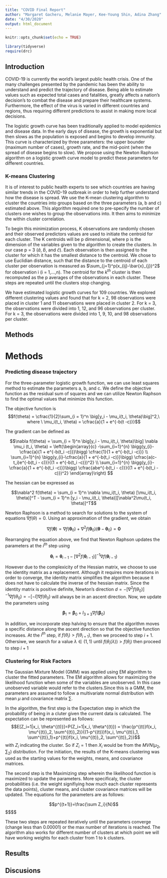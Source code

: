 ```yaml
---
title: "COVID Final Report"
author: "Margaret Gacheru, Melanie Mayer, Kee-Young Shin, Adina Zhang"
date: "4/30/2020"
output: html_document
---
```


```r
knitr::opts_chunk$set(echo = TRUE)

library(tidyverse)
require(drc)
```

## Introduction

COVID-19 is currently the world's largest public health crisis. One of the many challenges presented by the pandemic has been the ability to understand and predict the trajectory of disease. Being able to estimate values such as expected total cases and fatalities, greatly affects a nation's decision's to combat the disease and prepare their healthcare systems. Furthermore, the effect of the virus is varied in different countries and regions, thus requiring different predictions to assist in making more local decisions.

The logistic growth curve has been traditionally applied to model epidemics and disease data. In the early days of disease, the growth is exponential but then slows as the population is exposed and begins to develop immunity. This curve is characterized by three parameters:  the upper bounder (maximum number of cases), growth rate, and the mid-point (when the spread of disease begins to slow). We propose using the Newton Raphson algorithm on a logistic growth curve model to predict these parameters for different countries.


### K-means Clustering

It is of interest to public health experts to see which countries are having similar trends in the COVID-19 outbreak in order to help further understand how the disease is spread. We use the K-mean clustering algorithm to cluster the countries into groups based on the three parameters (a, b and c) estimated above. This algorithm required one to pre-specify the number of clusters one wishes to group the observations into. It then aims to minimize the within cluster correlation.
 
To begin this minimization process, K observations are randomly chosen and their observed predictors values are used to initiate the centroid for each cluster. The K centroids will be p dimensional, where p is the dimension of the variables given to the algorithm to create the clusters. In our case p = 3 ($\hat{a}$, $\hat{b}$, and $\hat{c}$). Each observation is then assigned to the cluster for which it has the smallest distance to the centroid. We chose to use Euclidian distance, such that the distance to the centroid of each cluster per observation is measured as $\sum_{j=1}^p(x_{ij}-\bar{x}_{j})^2$ for observation i (i = 1,...,n). The centroid for the $k^{th}$ cluster is then recomputed as the p averages of the observations in each cluster. These steps are repeated until the clusters stop changing. 

We have estimated logistic growth curves for 109 countries. We explored different clustering values and found that for k = 2, 98 observations were placed in cluster 1 and 11 observations were placed in cluster 2. For k = 3, the observations were divided into 1, 12, and 96 observations per cluster. For k = 3, the observations were divided into 1, 9, 10, and 98 observations per cluster.

## Methods

# Methods

### Predicting disease trajectory

For the three-parameter logistic growth function, we can use least squares method to estimate the parameters a, b, and c. We define the objective function as the residual sum of squares and we can utilize Newton Raphson to find the optimal values that minimize this function. 

The objective function is 
$$f(\theta) = \cfrac{1}{2}\sum_{i = 1}^n \big[y_i - \mu_i(t_i, \theta)\big]^2,\ where \ \mu_i(t_i, \theta) = \cfrac{a}{1 + e^{-b(t -c)}}$$

The gradient can be defined as

$$\nabla f(\theta) = \sum_{i = 1}^n \big[y_i - \mu_i(t_i, \theta)\big] \nabla \mu_i (t_i, \theta) =
\left(\begin{array}{c} -\sum_{i=1}^{n} \bigg(y_{i}-\cfrac{a}{1 + e^{-b(t_i -c)}}\bigg) \cfrac{1}{1 + e^{-b(t_i -c)}} \\
\sum_{i=1}^{n} \bigg(y_{i}-\cfrac{a}{1 + e^{-b(t_i -c)}}\bigg) \cfrac{a(c-t_i)e^{-b(t_i - c)}}{(1 + e^{-b(t_i -c)})^2} \\
\sum_{i=1}^{n} \bigg(y_{i}-\cfrac{a}{1 + e^{-b(t_i -c)}}\bigg) \cfrac{abe^{-b(t_i - c)}}{(1 + e^{-b(t_i -c)})^2} \end{array}\right) $$


The hessian can be expressed as 

$$\nabla^2 f(\theta) = \sum_{i = 1}^n \nabla \mu_i(t_i, \theta) [\mu_i(t_i, \theta)]^T - \sum_{i = 1}^n [y_i - \mu_i(t_i, \theta)][\nabla^2\mu(t_i, \theta)]^T$$

Newton Raphson is a method to search for solutions to the system of equations $\nabla f(\theta) = 0$. Using an approximation of the gradient, we obtain 

$$
\nabla f(\boldsymbol{\theta}) = 
\nabla f\left(\boldsymbol{\theta}_{0}\right)+\nabla^{2} f\left(\boldsymbol{\theta}_{0}\right)\left(\boldsymbol{\theta}-\boldsymbol{\theta}_{0}\right)=\mathbf{0}
$$

Rearranging the equation above, we find that Newton Raphson updates the parameters at the $i^{th}$ step using

$$
\boldsymbol{\theta}_{i}=\boldsymbol{\theta}_{i-1}-\left[\nabla^{2} f\left(\boldsymbol{\theta}_{i-1}\right)\right]^{-1} \nabla f\left(\boldsymbol{\theta}_{i-1}\right)
$$

However due to the complexicity of the Hessian matrix, we choose to use the identity matrix as a replacement. Although it requires more iterations in order to converge, the identity matrix simplifies the algorithm because it does not have to calculate the inverse of the hessian matrix. Since the identity matrix is positive definite, Newton's direction $d = - [\nabla^2 f(\theta_0)]^{-1}\nabla f(\theta_0) = - [-I]\nabla f(\theta_0)$ will always be in an ascent direction. Now, we update the parameters using

$$
 \boldsymbol{\beta}_{1}=\boldsymbol{\beta}_{0}+I_{3 \times 3} \nabla f\left(\boldsymbol{\beta}_{0}\right)
$$

In addition, we incorporate step halving to ensure that the algorithm moves a specific distance along the ascent direction so that the objective function increases. At the $i^{th}$ step, if $f(\theta_i) > f(\theta_{i+1})$, then we proceed to step $i + 1$. Othersiwe, we search for a value $\lambda \in (1, 1)$ until $f(\theta_i(\lambda)) > f(\theta_i)$ then proceed to step $i + 1$

### Clustering for Risk Factors

The Gaussian Mixture Model (GMM) was applied using EM algorithm to cluster the fitted parameters. The EM algorithm allows for maximizing the likelihood function when some of the variables are unobserved. In this case unobserved variable would refer to the clusters.Since this is a GMM, the parameters are assumed to follow a multivariate normal distribution with mean $\mu$ and covariance matrix $\sum$. 

In the algorithm, the first step is the Expectation step in which the probability of being in a cluter given the current data is calculated. The expectation can be represented as follows:
$$E[Z_i=1|x_i, \theta^{(t)}]=P(Z_i=1|x_i, \theta^{(t)}) = \frac{p^{(t)}f(x_i, \mu^{(t)}_2, \sum^{(t)}_2)}{(1-p^{(t)})f(x_i, \mu^{(t)}_1, \sum^{(t)}_1)+p^{(t)}f(x_i, \mu^{(t)}_2, \sum^{(t)}_2)}$$
with $Z_i$ indicating the cluster. So if $Z_i=1$ then $X_i$ would be from the $MVN(\mu_2, \sum_2)$ distribution. For the initiation, the results of the K-means clustering was used as the starting values for the weights, means, and covariance matrices.


The second step is the Maximizing step wherein the likelihood function is maximized to update the parameters. More specificaly, the cluster probabilities (i.e. the weight signifiying how much each cluster represents the data points), cluster means, and cluster covariance matrices will be updated. The equations for the parameters are as follows:

$$p^{(t+1)}=\frac{\sum Z_i}{N}$$
$$$$


These two steps are repeated iteratively until the parameters converge (change less than 0.00001) or the max number of iterations is reached. The algorithm also works for different number of clusters at which point we will have working weights for each cluster from 1 to k clusters. 


## Results

## Discusions
